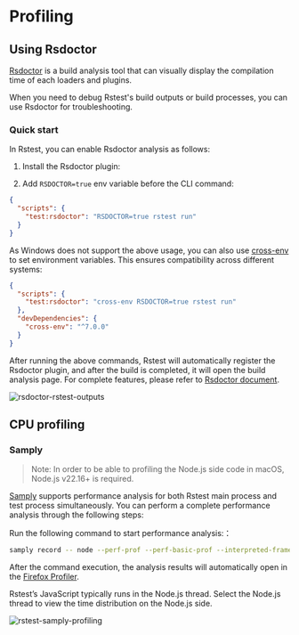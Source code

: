 # Profiling

## Using Rsdoctor

[Rsdoctor](https://rsdoctor.rs/) is a build analysis tool that can visually display the compilation time of each loaders and plugins.

When you need to debug Rstest's build outputs or build processes, you can use Rsdoctor for troubleshooting.

### Quick start

In Rstest, you can enable Rsdoctor analysis as follows:

1. Install the Rsdoctor plugin:


<PackageManagerTabs command="add @rsdoctor/rspack-plugin -D" />

2. Add `RSDOCTOR=true` env variable before the CLI command:

```json title="package.json"
{
  "scripts": {
    "test:rsdoctor": "RSDOCTOR=true rstest run"
  }
}
```

As Windows does not support the above usage, you can also use [cross-env](https://npmjs.com/package/cross-env) to set environment variables. This ensures compatibility across different systems:

```json title="package.json"
{
  "scripts": {
    "test:rsdoctor": "cross-env RSDOCTOR=true rstest run"
  },
  "devDependencies": {
    "cross-env": "^7.0.0"
  }
}
```

After running the above commands, Rstest will automatically register the Rsdoctor plugin, and after the build is completed, it will open the build analysis page. For complete features, please refer to [Rsdoctor document](https://rsdoctor.rs/).

![rsdoctor-rstest-outputs](https://assets.rspack.rs/rstest/assets/rsdoctor-rstest-outputs.png)

## CPU profiling

### Samply

> Note: In order to be able to profiling the Node.js side code in macOS, Node.js v22.16+ is required.

[Samply](https://github.com/mstange/samply) supports performance analysis for both Rstest main process and test process simultaneously. You can perform a complete performance analysis through the following steps:

Run the following command to start performance analysis:：

```bash
samply record -- node --perf-prof --perf-basic-prof --interpreted-frames-native-stack {your_node_modules_folder}/@rstest/core/bin/rstest.js
```

After the command execution, the analysis results will automatically open in the [Firefox Profiler](https://profiler.firefox.com/).

Rstest’s JavaScript typically runs in the Node.js thread. Select the Node.js thread to view the time distribution on the Node.js side.

![rstest-samply-profiling](https://assets.rspack.rs/rstest/assets/rstest-samply-profiling.png)
